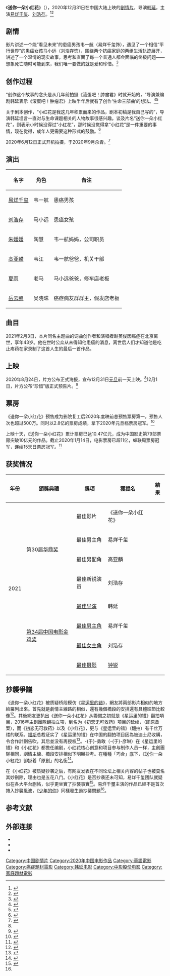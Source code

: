 {{noteTA
|1=zh-cn:星运里的错; zh-hk:生命中的美好缺憾; zh-tw:生命中的美好缺憾;
}}
{{电影信息框
| 片名 = 送你一朵小红花
| 电影原名 = ''{{lang|en|A Little Red Flower}}''
| 图像 = A Little Red Flower poster.jpg
| 图像说明 = 海报
| 导演 = [[韩延|韩延]]
| 监制 = 
| 制片 = 
| 编剧 = 韩延<br>韩今谅<br>贾佳薇<br>-{于}-勇敢<br>李晗
| 原著 = 
| 主演 = [[易烊千玺|易烊千玺]]<br>[[刘浩存|刘浩存]]
| 配乐 = [[赵英俊|赵英俊]]
| 摄影 = 
| 剪辑 = 
| 制片商 = [[橫店|橫店影業]]<br>[[中國電影股份|中國電影股份]]<br>[[天津貓眼微影文化傳媒|貓眼微影文化]]
| 发行商 = 
| 上映日期 = {{Film date|2020|12|31|中国大陆}}
| 片长 = 122分鐘
| 产地 = {{中國大陸電影產地}}
| 语言 = 普通话
| 公映许可 = {{CFA|故|2020|500}}<ref>{{Cite web|url=http://www.chinafilm.gov.cn/chinafilm/contents/168/2794.shtml |title = 2020年电影公映许可证发放公示（国产故事片第六批）|date=2021-01-05|publisher=国家电影局|accessdate=2021-02-01}}</ref>
| 预算 = 4000萬人民幣
| 票房 = 14亿人民幣
| 前集 = 
| 续集 = 
}}
《'''送你一朵小红花'''》（{{lang-en|''A Little Red Flower''}}），2020年12月31日在中国大陆上映的[[剧情片|剧情片]]，导演[[韩延|韩延]]，主演[[易烊千玺|易烊千玺]]、[[刘浩存|刘浩存]]。<ref>{{cite news|author=符金花|title=电影《送你一朵小红花》发布主题剧照|url=http://www.hinews.cn/news/system/2020/12/04/032469247.shtml|accessdate=2020-12-07|work=南海网|date=2020-12-04|archive-date=2021-01-21|archive-url=https://web.archive.org/web/20210121195417/http://www.hinews.cn/news/system/2020/12/04/032469247.shtml|dead-url=no}}</ref><ref name="fly">{{cite news|author1=胡梦瑶|title=易烊千玺与新任谋女郎新片官宣 今年最后一天上映|url=https://ent.163.com/20/0824/17/FKQIC4C400038FO9.html|accessdate=2020-12-07|work=网易|date=2020-08-24|archive-date=2021-01-21|archive-url=https://web.archive.org/web/20210121071853/https://ent.163.com/20/0824/17/FKQIC4C400038FO9.html|dead-url=no}}</ref>

==剧情==
影片讲述一个能“看见未来”的患癌男孩韦一航（易烊千玺饰），遇见了一个相信“平行世界”的患癌女孩马小远（刘浩存饰），围绕两个抗癌家庭的两组生活轨迹展开，讲述了一个温情的现实故事，思考和直面了每一个普通人都会面临的终极问题——想象死亡随时可能到来，我们唯一要做的就是爱和珍惜。<ref>{{cite news|title=送你一朵小红花猫眼剧情介绍|url=https://maoyan.com/films/1334342|accessdate=2020-12-07|work=猫眼电影|date=2021-01-14|archive-date=2021-01-18|archive-url=https://web.archive.org/web/20210118004856/https://maoyan.com/films/1334342|dead-url=no}}</ref>

==创作过程==
“创作这个故事的念头是从几年前拍摄《滚蛋吧！肿瘤君》时就开始的，“导演兼编剧韩延表示《滚蛋吧！肿瘤君》上映半年后就有了创作‘生命三部曲’的想法。<ref>{{cite news|title=《送你一朵小红花》路透照曝光：易烊千玺光头造型引热议|url=https://www.thepaper.cn/newsDetail_forward_8180799|accessdate=2020-12-07|work=澎湃新闻|date=2020-07-09|archive-date=2021-01-31|archive-url=https://web.archive.org/web/20210131172322/https://www.thepaper.cn/newsDetail_forward_8180799|dead-url=no}}</ref><ref>{{cite news|title=独家提前揭秘《送你一朵小红花》幕后故事|url=https://baijiahao.baidu.com/s?id=1687481905758242717&wfr=spider&for=pc&searchword=|accessdate=2020-12-30|work=中国日报网|date=2020-12-30}}</ref>

关于剧本创作，“小红花是我这几年积累而来的作品，剧本初稿是我自己写的”，导演韩延坦言一直对与生命课题相关的人物故事很感兴趣。谈及片名“送你一朵小红花”，则表示小时候没得过“小红花”，那时候没觉得拿“小红花”是一件重要的事情，现在觉得，成年人更需要这种形式的鼓励。<ref>{{cite news|title=韩延谈《送你一朵小红花》：积极生活，奖励无处不在|url=http://ent.people.com.cn/n1/2020/1231/c1012-31986142.html|accessdate=2020-12-31|work=人民网|date=2020-12-31|archive-date=2021-02-23|archive-url=https://web.archive.org/web/20210223000045/http://ent.people.com.cn/n1/2020/1231/c1012-31986142.html|dead-url=no}}</ref>

2020年6月12日正式开机拍摄，于2020年9月杀青。<ref>{{cite news|title=易烊千玺抗癌新电影《送你一朵小红花》开机，然而女一号来头不小|url=https://xw.qq.com/cmsid/20200612A06MV500|accessdate=2020-12-07|work=腾讯网|date=2020-06-12}}</ref>

==演出==
{|class="wikitable"
|-
! 名字 !! 角色 !! 备注
|-
| [[易烊千玺|易烊千玺]] || 韦一航 ||患癌男孩
|-
| [[刘浩存|刘浩存]] || 马小远 ||患癌女孩
|- 
| [[朱媛媛|朱媛媛]] || 陶慧 ||韦一航妈妈，公司职员
|-
| [[高亚麟|高亚麟]] || 韦江 ||韦一航爸爸，机关干部
|-
| [[夏雨_(中国大陆)|夏雨]] || 老马 ||马小远爸爸，修车店老板
|- 
| [[岳云鹏|岳云鹏]] || 吴晓昧 ||癌症病友群群主，假发店老板
|}
==曲目==
{{Track listing
| collapsed        = no
| total_length     = 
| all_writing      = 
| all_lyrics       = 
| all_music        = 
| arranger_credits = 
| extra_column     = 歌手
| title1           = 《送你一朵小红花》
| note1            = 主题曲
| lyrics1          = 赵英俊
| music1           = 赵英俊
| extra1           = [[赵英俊|赵英俊]]
| length1          = 
}}

2021年2月3日，本片同名主题曲的词曲创作者和演唱者赵英俊因癌症在北京离世，享年43岁。他在世时公众从未得知他患癌的消息，离世后人们才知道他是吃止疼药在家录制了这首人生的最后一首作品。

==上映==
2020年8月24日，片方公布正式海报，宣布12月31日[[元旦|元旦]]前一天上映。<ref name="fly"/>12月1日，片方公布“珍惜”版正式预告片。<ref>{{cite news|author=冯雪|title=易烊千玺主演电影《送你一朵小红花》首发“珍惜”版预告|url=http://ent.cri.cn/20201201/75359263-791e-9c98-bb11-3e06af5c3537.html|accessdate=2020-12-07|work=国际在线|date=2020-12-01}}</ref>

==票房==
《送你一朵小红花》预售成为影院复工后2020年度映前总预售票房第一，预售人次也超过500万。同时以2.8亿的票房成绩，拿下2020年元旦档票房冠军。<ref>{{cite news|author=小万|title=《小红花》票房破10亿 成中国影史第79部10亿电影|url=https://ent.sina.com.cn/m/c/2021-01-10/doc-iiznctkf1179705.shtml|accessdate=2021-01-10|work=新浪娱乐|date=2021-01-10|archive-date=2021-01-10|archive-url=https://web.archive.org/web/20210110050639/https://ent.sina.com.cn/m/c/2021-01-10/doc-iiznctkf1179705.shtml|dead-url=no}}</ref>

上映十天，《送你一朵小红花》累计票房已达10.47亿元，成为中国影史第79部票房突破10亿元的作品。截止2020年1月14日，电影票房已超11亿，蝉联周票房冠军，连续15天日票房冠军。<ref>{{cite news|author=关聪|title=票房《送你一朵小红花》票房破10亿元旦档持续火热|url=http://culture.caixin.com/2021-01-11/101649128.html|accessdate=2021-01-11|work=财新网|date=2021-01-11}}</ref>

{{start box}}
{{succession prize box|《[[拆弹专家2|拆弹专家2]]》|《送你一朵小红花》|{{flagicon|CHNML}}[[2020年中國內地一周電影票房冠軍列表|2020年中国内地一周票房冠军]]|第52週}}
{{end box}}
{{start box}}
{{succession prize box|《送你一朵小红花》|《[[大红包|大红包]]》|{{flagicon|CHNML}}[[2021年中國內地一周電影票房冠軍列表|2021年中国内地一周票房冠军]]|第1-3週}}
{{end box}}

== 获奖情况 ==
{| class="wikitable"
!年份
!頒獎典禮
!獎項
!獲提名
!結果
|-
| rowspan="8" |2021
| rowspan="4" |第30届[[华鼎奖|华鼎奖]]
|最佳影片
|《送你一朵小红花》
|{{nom}}
|-
|最佳男主角
|易烊千玺
|{{nom}}
|-
|最佳男配角
|高亚麟
|{{won}}
|-
|最佳新锐演员
|刘浩存
|{{won}}
|-
| rowspan="4" |[[第34届中国电影金鸡奖|第34届中国电影金鸡奖]]
|[[金鸡奖最佳导演|最佳导演]]
|韩延
|{{nom}}
|-
|[[金鸡奖最佳男主角|最佳男主角]]
|易烊千玺
|{{nom}}
|-
|[[金鸡奖最佳女主角|最佳女主角]]
|刘浩存
|{{nom}}
|-
|[[金鸡奖最佳摄影|最佳摄影]]
|[[钟锐|钟锐]]
|{{nom}}
|}

==抄襲爭議==
《送你一朵小红花》被质疑桥段模仿《[[生命中的美好缺憾_(電影)|星运里的错]]》，網友將兩部影片相似的地方給羅列出來。首先就是劇情主線路的相似，還有幾個橋段的安排還有具體細節比較像<ref>{{cite web|title=小红花被质疑抄袭，桥段模仿《星运里的错》，借鉴外国作品遭反感|url=https://new.qq.com/omn/20210107/20210107A07FTS00.html|accessdate=2021-01-09|date=2021-01-07|publisher=腾讯新闻|archiveurl=https://web.archive.org/web/20210111132956/https://new.qq.com/omn/20210107/20210107A07FTS00.html|archivedate=2021-01-11|dead-url=no}}</ref>。其後網友更扒出《送你一朵小红花》从籌備之初就是《星运里的错》翻拍項目，2016年主創團隊翻拍立項，到名为《初恋无可救药》项目的延续，（即原备案），而《初恋无可救药》以及《小红花》，更与《星运里的错》（翻拍）有千丝万缕的联系。[[二十世紀影業|福斯]]总裁证实了《星运里的错》在中国的翻拍项目因為被迪士尼收購，令合作計劃告吹，其后並没有再授权<ref>{{cite web|title=Chinese Blockbuster 'A Little Red Flower' Accused of Plagiarizing 20th Century Fox's 'The Fault in Our Stars' (Exclusive)|url=https://www.hollywoodreporter.com/news/chinese-blockbusters-similarity-to-foxs-fault-in-our-stars-ignites-debate-over-derivative-work-exclusive|accessdate=2021-01-14|date=2021-01-13|publisher=The Hollywood Reporter|language=en|archive-date=2021-01-13|archive-url=https://web.archive.org/web/20210113165923/https://www.hollywoodreporter.com/news/chinese-blockbusters-similarity-to-foxs-fault-in-our-stars-ignites-debate-over-derivative-work-exclusive|dead-url=no}}</ref>。-{于}-勇敢（-{于}-彦琳）在《星运里的错》和《小红花》都擔任编剧，小红花核心创意和项目参与制作人员一样，主創團隊相同，劇情主線、橋段安排相似下明顯抄考。在種種「巧合」底下，《送你一朵小紅花》卻掛着「原創」的名銜<ref name="香港01">{{Cite web|title=易烊千璽獲封首位擁兩部10億票房00後演員 惟均涉抄襲被嫌棄|url=https://www.hk01.com/電影/575254/易烊千璽獲封首位擁兩部10億票房00後演員-惟均涉抄襲被嫌棄|accessdate=2021-05-01|date=2021-01-17|last=沈洛嘉|work=香港01|language=zh-HK|archive-date=2021-01-21|archive-url=https://web.archive.org/web/20210121044842/https://www.hk01.com/%E9%9B%BB%E5%BD%B1/575254/%E6%98%93%E7%83%8A%E5%8D%83%E7%92%BD%E7%8D%B2%E5%B0%81%E9%A6%96%E4%BD%8D%E6%93%81%E5%85%A9%E9%83%A810%E5%84%84%E7%A5%A8%E6%88%BF00%E5%BE%8C%E6%BC%94%E5%93%A1-%E6%83%9F%E5%9D%87%E6%B6%89%E6%8A%84%E8%A5%B2%E8%A2%AB%E5%AB%8C%E6%A3%84|dead-url=no}}</ref>。 

在《小红花》被质疑抄袭之后，有网友发表在不同论坛上相关内容的帖子也被莫名其妙刪除，理由也是五花八门。《小红花》是否抄袭还未可知，易烊千玺团队就疑似在各大平台删帖，似乎更坐實了抄襲事實<ref>{{cite web|title=易烊千玺新片被曝抄袭后迅速清帖，经纪人早前亲自删帖照片被扒|url=https://www.sohu.com/a/444494887_260998|accessdate=2021-01-15|date=2021-01-14|publisher=搜狐新闻|archiveurl=https://web.archive.org/web/20210115122626/https://www.sohu.com/a/444494887_260998|archivedate=2021-01-15|dead-url=no}}</ref>。易烊千璽主演的作品已經不是首次捲入抄襲風波，《[[少年的你|少年的你]]》同樣發生過抄襲問題<ref name="香港01" />。

==参考文献==
{{reflist}}

== 外部连接==
*{{douban|35096844}}
*{{Mtime|267801}}
*{{IMDB title|tt12497408}}

{{DEFAULTSORT:Song送你一朵小红花}}
[[Category:中国剧情片|Category:中国剧情片]]
[[Category:2020年中国电影作品|Category:2020年中国电影作品]]
[[Category:華語電影|Category:華語電影]]
[[Category:癌症題材電影|Category:癌症題材電影]]
[[Category:韩延电影|Category:韩延电影]]
[[Category:中影股份电影|Category:中影股份电影]]
[[Category:家庭題材電影|Category:家庭題材電影]]